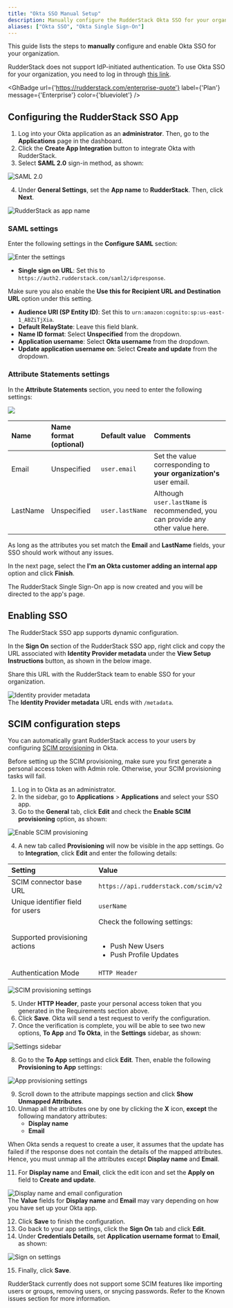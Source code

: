 ```yaml
---
title: "Okta SSO Manual Setup"
description: Manually configure the RudderStack Okta SSO for your organization.
aliases: ["Okta SSO", "Okta Single Sign-On"]
---
```


This guide lists the steps to **manually** configure and enable Okta SSO for your organization.

<div class="infoBlock">
RudderStack does not support IdP-initiated authentication. To use Okta SSO for your organization, you need to log in through <a href="https://app.rudderstack.com/sso">this link</a>.
</div>

<GhBadge
  url={'https://rudderstack.com/enterprise-quote'}
  label={'Plan'}
  message={'Enterprise'}
  color={'blueviolet'}
/>

## Configuring the RudderStack SSO App

1. Log into your Okta application as an **administrator**. Then, go to the **Applications** page in the dashboard.
2. Click the **Create App Integration** button to integrate Okta with RudderStack.
3. Select **SAML 2.0** sign-in method, as shown:

<img src="../../../assets/user-guides/okta-sso-2.png" alt="SAML 2.0" />

4. Under **General Settings**, set the **App name** to **RudderStack**. Then, click **Next**.

<img src="../../../assets/user-guides/okta-sso-3.png" alt="RudderStack as app name" />

### SAML settings

Enter the following settings in the **Configure SAML** section:

<img src="../../../assets/user-guides/okta-sso-4.png" alt="Enter the settings" />

- **Single sign on URL**: Set this to `https://auth2.rudderstack.com/saml2/idpresponse`. 

<div class="infoBlock">
Make sure you also enable the <strong>Use this for Recipient URL and Destination URL</strong> option under this setting.
</div>

- **Audience URI (SP Entity ID)**: Set this to `urn:amazon:cognito:sp:us-east-1_ABZiTjXia`.
- **Default RelayState**: Leave this field blank.
- **Name ID format**: Select **Unspecified** from the dropdown.
- **Application username**: Select **Okta username** from the dropdown.
- **Update application username on**: Select **Create and update** from the dropdown.

### Attribute Statements settings

In the **Attribute Statements** section, you need to enter the following settings:

<img src="../../../assets/user-guides/okta-sso-5.png" />

| Name              | Name format (optional) | Default value            | Comments |
| :---------------- | :----------------------- | :--------------- | :-----|
| Email         | Unspecified              | `user.email` | Set the value corresponding to **your organization's** user email. |
| LastName          | Unspecified              | `user.lastName`  |  Although `user.lastName` is recommended, you can provide any other value here. | 

<div class="infoBlock">
As long as the attributes you set match the <strong>Email</strong> and <strong>LastName</strong> fields, your SSO should work without any issues.
</div>

In the next page, select the **I'm an Okta customer adding an internal app** option and click **Finish**.

The RudderStack Single Sign-On app is now created and you will be directed to the app's page.

## Enabling SSO

The RudderStack SSO app supports dynamic configuration. 

In the **Sign On** section of the RudderStack SSO app, right click and copy the URL associated with **Identity Provider metadata** under the **View Setup Instructions** button, as shown in the below image. 

Share this URL with the RudderStack team to enable SSO for your organization.

<img src="../../../assets/user-guides/okta-sso-6.png" alt="Identity provider metadata" />

<div class="infoBlock">
The <strong>Identity Provider metadata</strong> URL ends with <code class="inline-code">/metadata</code>.
</div>

## SCIM configuration steps

You can automatically grant RudderStack access to your users by configuring [SCIM provisioning](https://www.okta.com/blog/2017/01/what-is-scim/) in Okta.

<div class="warningBlock">
Before setting up the SCIM provisioning, make sure you first generate a <Link to="/dashboard-guides/personal-access-token/">personal access token</Link> with <Link to="/dashboard-guides/user-management/#admin">Admin</Link> role. Otherwise, your SCIM provisioning tasks will fail.
</div>

1. Log in to Okta as an administrator.
2. In the sidebar, go to **Applications** > **Applications** and select your SSO app.
3. Go to the **General** tab, click **Edit** and check the **Enable SCIM provisioning** option, as shown: 

<img src="../../../assets/user-guides/scim-1.png" alt="Enable SCIM provisioning" />

4. A new tab called **Provisioning** will now be visible in the app settings. Go to **Integration**, click **Edit** and enter the following details:

| Setting | Value |
| :------| :-------|
| SCIM connector base URL | `https://api.rudderstack.com/scim/v2` |
| Unique identifier field for users | `userName` |
| Supported provisioning actions | Check the following settings: <br /><br /><ul><li>Push New Users</li><li>Push Profile Updates</li></ul> |
| Authentication Mode | `HTTP Header` |

<img src="../../../assets/user-guides/scim-2.png" alt="SCIM provisioning settings" />

5. Under **HTTP Header**, paste your personal access token that you generated in the <Link to="#requirements">Requirements</Link> section above.
6. Click **Save**. Okta will send a test request to verify the configuration.
7. Once the verification is complete, you will be able to see two new options, **To App** and **To Okta**, in the **Settings** sidebar, as shown:

<img src="../../../assets/user-guides/scim-3.png" alt="Settings sidebar" />

8. Go to the **To App** settings and click **Edit**. Then, enable the following **Provisioning to App** settings:

<img src="../../../assets/user-guides/scim-4.png" alt="App provisioning settings" />

9. Scroll down to the attribute mappings section and click **Show Unmapped Attributes**. 
10. Unmap all the attributes one by one by clicking the **X** icon, **except** the following mandatory attributes:
    - **Display name**
    - **Email**

<div class="infoBlock">
When Okta sends a request to create a user, it assumes that the update has failed if the response does not contain the details of the mapped attributes. Hence, you must unmap all the attributes except <strong>Display name</strong> and <strong>Email</strong>.
</div>

11. For **Display name** and **Email**, click the edit icon and set the  **Apply on** field to **Create and update**.  

<img src="../../../assets/user-guides/scim-5.png" alt="Display name and email configuration" />

<div class="infoBlock">
The <strong>Value</strong> fields for <strong>Display name</strong> and <strong>Email</strong> may vary depending on how you have set up your Okta app.
</div>

12. Click **Save** to finish the configuration.
13. Go back to your app settings, click the **Sign On** tab and click **Edit**.
14. Under **Credentials Details**, set **Application username format** to **Email**, as shown:

<img src="../../../assets/user-guides/scim-6.png" alt="Sign on settings" />

15. Finally, click **Save**.

<div class="infoBlock">
RudderStack currently does not support some SCIM features like importing users or groups, removing users, or snycing passwords. Refer to the <Link to="/user-guides/administrators-guide/okta-sso/scim-configuration#known-issues">Known issues</Link> section for more information.
</div>